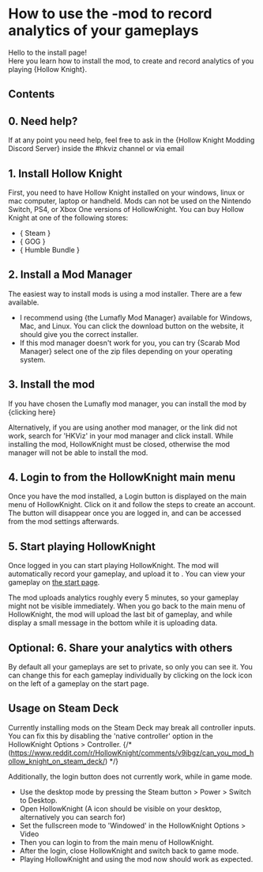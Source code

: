 
# How to use the <HKVizText />-mod to record analytics of your gameplays

Hello to the <HKVizText /> install page! <br/>
Here you learn how to install the mod, to create and record analytics of you playing {<ExternalLinkMdx href="https://www.hollowknight.com">Hollow Knight</ExternalLinkMdx>}.

## Contents

## 0. Need help?

If at any point you need help, feel free to ask in the {<ExternalLinkMdx href={HOLLOW_KNIGHT_MODDING_DISCORD_URL}>Hollow Knight Modding Discord Server</ExternalLinkMdx>} inside the #hkviz channel or via email <MailLinkUnstyled />

## 1. Install Hollow Knight

First, you need to have Hollow Knight installed on your windows, linux or mac computer, laptop or handheld. Mods can not be used on the Nintendo Switch, PS4, or Xbox One versions of HollowKnight.
You can buy Hollow Knight at one of the following stores:

-   {<ExternalLinkMdx href="https://store.steampowered.com/app/367520/Hollow_Knight/" target="_blank">
    Steam
    </ExternalLinkMdx>}
-   {<ExternalLinkMdx href="https://www.gog.com/game/hollow_knight" target="_blank">
    GOG
    </ExternalLinkMdx>}
-   {<ExternalLinkMdx href="https://www.humblebundle.com/store/hollow-knight" target="_blank">
    Humble Bundle
    </ExternalLinkMdx>}

## 2. Install a Mod Manager

The easiest way to install mods is using a mod installer.
There are a few available.

-   I recommend using {<ExternalLinkMdx href="https://themulhima.github.io/Lumafly/" target="_blank">the Lumafly Mod Manager</ExternalLinkMdx>} available for Windows, Mac, and Linux.
    You can click the download button on the website, it should give you the correct installer.
-   If this mod manager doesn't work for you, you can try {<ExternalLinkMdx href="https://github.com/fifty-six/Scarab/releases/latest" target="_blank">Scarab Mod Manager</ExternalLinkMdx>}
    select one of the zip files depending on your operating system.

## 3. Install the <HKVizText /> mod

If you have chosen the Lumafly mod manager, you can install the <HKVizText /> mod
by {<ExternalLinkMdx href="https://themulhima.github.io/Lumafly/commands/download/?mods=HKViz">clicking here</ExternalLinkMdx>}

Alternatively, if you are using another mod manager, or the link did not work, search for 'HKViz' in your mod manager and click install.
While installing the mod, HollowKnight must be closed, otherwise the mod manager will not be able to install the mod.

## 4. Login to <HKVizText /> from the HollowKnight main menu

Once you have the mod installed, a Login button is displayed on the main menu of HollowKnight.
Click on it and follow the steps to create an account.
The button will disappear once you are logged in, and can be accessed from the mod settings afterwards.

## 5. Start playing HollowKnight

Once logged in you can start playing HollowKnight. The mod will automatically record your gameplay, and upload it to <HKVizText />.
You can view your gameplay on <A href="/">the start page</A>.

The mod uploads analytics roughly every 5 minutes, so your gameplay might not be visible immediately.
When you go back to the main menu of HollowKnight, the mod will upload the last bit of gameplay,
and while display a small message in the bottom while it is uploading data.

## Optional: 6. Share your analytics with others

By default all your gameplays are set to private, so only you can see it.
You can change this for each gameplay individually by clicking on the lock icon on the left of a gameplay on the start page.

## Usage on Steam Deck

Currently installing mods on the Steam Deck may break all controller inputs.
You can fix this by disabling the 'native controller' option in the HollowKnight Options > Controller.
{/* (https://www.reddit.com/r/HollowKnight/comments/v9ibgz/can_you_mod_hollow_knight_on_steam_deck/) */}

Additionally, the login button does not currently work, while in game mode.

-   Use the desktop mode by pressing the Steam button > Power > Switch to Desktop.
-   Open HollowKnight (A icon should be visible on your desktop, alternatively you can search for)
-   Set the fullscreen mode to 'Windowed' in the HollowKnight Options > Video
-   Then you can login to <HKVizText /> from the main menu of HollowKnight.
-   After the login, close HollowKnight and switch back to game mode.
-   Playing HollowKnight and using the mod now should work as expected.
